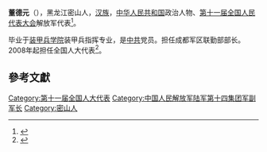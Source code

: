 {{for|宋朝官员董德元|董德元 (宋朝)}}
'''董德元'''（{{bd|1949年||}}），黑龙江密山人，[[汉族|汉族]]，[[中华人民共和国|中华人民共和国]]政治人物、[[第十一届全国人民代表大会|第十一届全国人民代表大会]]解放军代表<ref>{{cite web|author=新华网|title=第十一届全国人大代表|url=http://news.xinhuanet.com/ziliao/2008-03/03/content_7708230.htm?node=36628|publisher=新华网|accessdate=2014-01-07|archive-date=2014-01-10|archive-url=https://web.archive.org/web/20140110211415/http://news.xinhuanet.com/ziliao/2008-03/03/content_7708230.htm?node=36628|dead-url=no}}</ref>。

毕业于[[装甲兵学院|装甲兵学院]]装甲兵指挥专业，是[[中共|中共]]党员。担任成都军区联勤部部长。2008年起担任全国人大代表<ref>{{cite news|title=全国人大代表信息-董德元|url= http://210.82.31.1:8084/delegate/viewDelegate.action?dbid=112958|accessdate=2013-04-05|newspaper=全国人大网|archive-url=https://web.archive.org/web/20140528032545/http://www.npc.gov.cn/delegate/viewDelegate.action?dbid=112958|archive-date=2014-05-28|dead-url=yes}}</ref>。

==參考文獻==
{{reflist}}
[[Category:第十一届全国人大代表|Category:第十一届全国人大代表]]
[[Category:中国人民解放军陆军第十四集团军副军长|Category:中国人民解放军陆军第十四集团军副军长]]
[[Category:密山人|Category:密山人]]